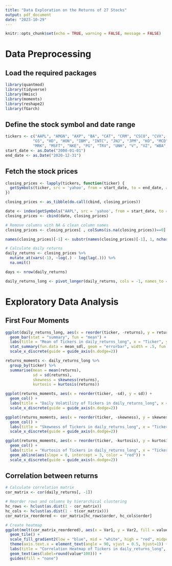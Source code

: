 ---
title: "Data Exploration on the Returns of 27 Stocks"
output: pdf_document
date: "2023-10-29"
---

```{r setup, include=FALSE}
knitr::opts_chunk$set(echo = TRUE, warning = FALSE, message = FALSE)
```

# Data Preprocessing

## Load the required packages
```{r}
library(quantmod)
library(tidyverse)
library(Hmisc)
library(moments)
library(reshape2)
library(fGarch)
```

## Define the stock symbol and date range
```{r}
tickers <- c("AAPL", "AMGN", "AXP", "BA", "CAT", "CRM", "CSCO", "CVX", "DIS", "DOW",
            "GS", "HD", "HON", "IBM", "INTC", "JNJ", "JPM", "KO", "MCD", "MMM",
            "MRK", "MSFT", "NKE", "PG", "TRV", "UNH", "V", "VZ", "WBA", "WMT")
start_date <- as.Date("2000-01-01")
end_date <- as.Date("2020-12-31")
```

## Fetch the stock prices
```{r}
closing_prices <- lapply(tickers, function(ticker) {
  getSymbols(ticker, src = 'yahoo', from = start_date, to = end_date, auto.assign = FALSE)[,6]
})

closing_prices <- as_tibble(do.call(cbind, closing_prices))

date <- index(getSymbols("AAPL", src = 'yahoo', from = start_date, to = end_date, auto.assign = FALSE))
closing_prices <- cbind(date, closing_prices)

# Remove columns with NA & clean column names
closing_prices <- closing_prices[ , colSums(is.na(closing_prices))==0]

names(closing_prices)[-1] <- substr(names(closing_prices)[-1], 1, nchar(names(closing_prices)[-1]) - 9)

# Calculate daily returns
daily_returns <- closing_prices %>%
  mutate_at(vars(-1), ~log(.) - log(lag(.))) %>%
  na.omit()

days <- nrow(daily_returns)

daily_returns_long <- pivot_longer(daily_returns, cols = -1, names_to = "ticker", values_to = "returns")
```

# Exploratory Data Analysis

## First Four Moments
```{r}
ggplot(daily_returns_long, aes(x = reorder(ticker, -returns), y = returns)) +
  geom_bar(stat = "summary", fun = "mean") +
  labs(title = "Mean of Tickers in daily_returns_long", x = "Ticker", y = "Mean Returns") + 
  stat_summary(fun.data = mean_sdl, geom = "errorbar", width = .5, fun.args = list(mult = 1/sqrt(days))) +
  scale_x_discrete(guide = guide_axis(n.dodge=2))
```

```{r}
returns_moments <- daily_returns_long %>%
  group_by(ticker) %>%
  summarise(mean = mean(returns),
            sd = sd(returns),
            skewness = skewness(returns),
            kurtosis = kurtosis(returns))

ggplot(returns_moments, aes(x = reorder(ticker, -sd), y = sd)) +
  geom_col() +
  labs(title = "Daily Volatility of Tickers in daily_returns_long", x = "Ticker", y = "Daily Volatility") +
  scale_x_discrete(guide = guide_axis(n.dodge=2))

ggplot(returns_moments, aes(x = reorder(ticker, -skewness), y = skewness)) +
  geom_col() +
  labs(title = "Skewness of Tickers in daily_returns_long", x = "Ticker", y = "Skewness") +
  scale_x_discrete(guide = guide_axis(n.dodge=2))

ggplot(returns_moments, aes(x = reorder(ticker, -kurtosis), y = kurtosis)) +
  geom_col() +
  labs(title = "Kurtosis of Tickers in daily_returns_long", x = "Ticker", y = "Kurtosis") +
  geom_abline(aes(slope = 0, intercept = 3, color = "red")) +
  scale_x_discrete(guide = guide_axis(n.dodge=2))
```

## Correlation between returns
```{r}
# Calculate correlation matrix
cor_matrix <- cor(daily_returns[, -1])

# Reorder rows and columns by hierarchical clustering
hc_rows <- hclust(as.dist(1 - cor_matrix))
hc_cols <- hclust(as.dist(1 - t(cor_matrix)))
cor_matrix_reordered <- cor_matrix[hc_rows$order, hc_cols$order]

# Create heatmap
ggplot(melt(cor_matrix_reordered), aes(x = Var1, y = Var2, fill = value)) +
  geom_tile() +
  scale_fill_gradient2(low = "blue", mid = "white", high = "red", midpoint = 0) +
  theme(axis.text.x = element_text(angle = 90, vjust = 0.5, hjust=1)) +
  labs(title = "Correlation Heatmap of Tickers in daily_returns_long", x = "Ticker", y = "Ticker") +
  geom_text(aes(label=round(value*100))) + 
  guides(fill = "none")
```